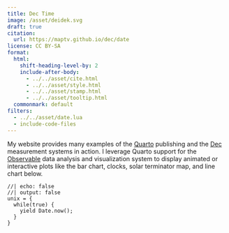 ```yaml
---
title: Dec Time
image: /asset/deidek.svg
draft: true
citation:
  url: https://maptv.github.io/dec/date
license: CC BY-SA
format:
  html:
    shift-heading-level-by: 2
    include-after-body:
      - ../../asset/cite.html
      - ../../asset/style.html
      - ../../asset/stamp.html
      - ../../asset/tooltip.html
  commonmark: default
filters:
  - ../../asset/date.lua
  - include-code-files
---
```


My website provides many examples of the [Quarto](https://quarto.org) publishing and the [Dec](/dec) measurement systems in action. I leverage Quarto support for the [Observable](https://observablehq.com/) data analysis and visualization system to display animated or interactive plots like the bar chart, clocks, solar terminator map, and line chart below.


```ojs
//| echo: false
//| output: false
unix = {
  while(true) {
    yield Date.now();
  }
}
```
